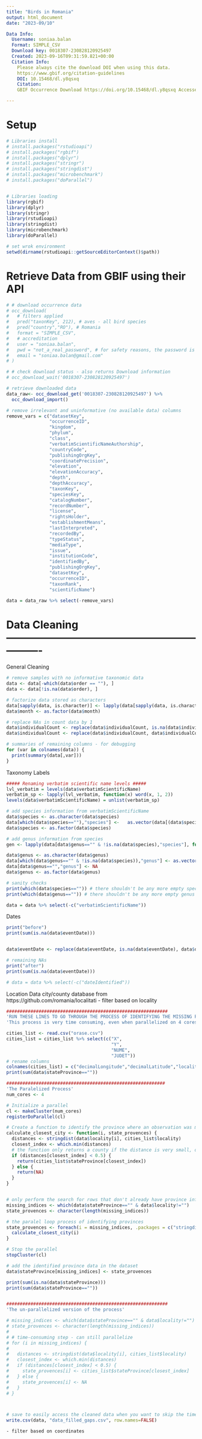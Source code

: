 ```yaml
---
title: "Birds in Romania"
output: html_document
date: "2023-09/10"

Data Info:
  Username: soniaa.balan
  Format: SIMPLE_CSV
  Download key: 0018307-230828120925497
  Created: 2023-09-16T09:31:59.821+00:00
  Citation Info:  
    Please always cite the download DOI when using this data.
    https://www.gbif.org/citation-guidelines
    DOI: 10.15468/dl.y8qsxq
    Citation:
    GBIF Occurrence Download https://doi.org/10.15468/dl.y8qsxq Accessed from R via rgbif(https://github.com/ropensci/rgbif) on 2023-09-16

---
```


# Setup 
```r
# Libraries install
# install.packages("rstudioapi")
# install.packages("rgbif")
# install.packages("dplyr")
# install.packages("stringr")
# install.packages("stringdist")
# install.packages("microbenchmark")
# install.packages("doParallel")


# Libraries loading
library(rgbif)
library(dplyr)
library(stringr)
library(rstudioapi)
library(stringdist)
library(microbenchmark)
library(doParallel)

# set wrok environment
setwd(dirname(rstudioapi::getSourceEditorContext()$path))
```

# Retrieve Data from GBIF using their API
```r
# # download occurrence data
# occ_download(
#   # filters applied
#   pred("taxonKey", 212), # aves - all bird species
#   pred("country","RO"), # Romania
#   format = "SIMPLE_CSV",
#   # accreditation
#   user = "soniaa.balan",
#   pwd = "not_a_real_password", # for safety reasons, the password is not included in this script
#   email = "soniaa.balan@gmail.com"
# )

# # check download status - also returns Download information
# occ_download_wait('0018307-230828120925497')

# retrieve downloaded data
data_raw<- occ_download_get('0018307-230828120925497') %>%
  occ_download_import()

# remove irrelevant and uninformative (no available data) columns
remove_vars = c("datasetKey",
                "occurrenceID",
                "kingdom",
                "phylum",
                "class",
                "verbatimScientificNameAuthorship",
                "countryCode",
                "publishingOrgKey",
                "coordinatePrecision",
                "elevation",
                "elevationAccuracy",
                "depth",
                "depthAccuracy",
                "taxonKey",
                "speciesKey",
                "catalogNumber",
                "recordNumber",
                "license",
                "rightsHolder",
                "establishmentMeans",
                "lastInterpreted",
                "recordedBy",
                "typeStatus",
                "mediaType",
                "issue",
                "institutionCode",
                "identifiedBy",
                "publishingOrgKey",
                "datasetKey",
                "occurrenceID",
                "taxonRank",
                "scientificName")

data = data_raw %>% select(-remove_vars)
```


# Data Cleaning ----------------------------------------------------------------
  General Cleaning
```r
# remove samples with no informative taxonomic data
data <- data[-which(data$order == ""), ]
data <- data[!is.na(data$order), ]

# factorize data stored as characters
data[sapply(data, is.character)] <- lapply(data[sapply(data, is.character)],as.factor)
data$month <- as.factor(data$month)

# replace NAs in count data by 1
data$individualCount <- replace(data$individualCount, is.na(data$individualCount), 1)
data$individualCount <- replace(data$individualCount, data$individualCount == 0, 1)

# summaries of remaining columns - for debugging
for (var in colnames(data)) {
  print(summary(data[,var]))
}
```
  Taxonomy Labels
```r

##### Renaming verbatim scientific name levels #####
lvl_verbatim = levels(data$verbatimScientificName)
verbatim_sp <- lapply(lvl_verbatim, function(x) word(x, 1, 2))
levels(data$verbatimScientificName) = unlist(verbatim_sp)

# add species information from verbatimScientificName 
data$species <- as.character(data$species)
data[which(data$species==""),"species"] <-   as.vector(data[(data$species==""),"verbatimScientificName"])
data$species <- as.factor(data$species)

# add genus information from species
gen <- lapply(data[data$genus=="" & !is.na(data$species),"species"], function(x) word(x, 1))

data$genus <- as.character(data$genus)
data[which(data$genus=="" & !is.na(data$species)),"genus"] <- as.vector(gen)
data[data$genus=="","genus"] <- NA
data$genus <- as.factor(data$genus)

# sanity checks
print(which(data$species=="")) # there shouldn't be any more empty species
print(which(data$genus=="")) # there shouldn't be any more empty genus

data = data %>% select(-c("verbatimScientificName"))
```
  Dates
```r
print("before")
print(sum(is.na(data$eventDate)))


data$eventDate <- replace(data$eventDate, is.na(data$eventDate), data$dateIdentified)

# remaining NAs
print("after")
print(sum(is.na(data$eventDate)))

# data = data %>% select(-c("dateIdentified"))
```
  Location Data
  city/county database from https://github.com/romania/localitati
    - filter based on locality
```r
############################################################
'RUN THESE LINES TO GO THROUGH THE PROCESS OF IDENTIFYING THE MISSING PROVINCES'
'This process is very time consuming, even when parallelized on 4 cores'

cities_list <- read.csv("orase.csv")
cities_list = cities_list %>% select(c("X",
                                       "Y",
                                       "NUME",
                                       "JUDET"))
# rename columns
colnames(cities_list) = c("decimalLongitude","decimalLatitude","locality","stateProvince")
print(sum(data$stateProvince==""))

###########################################################
'The Paralelized Process'
num_cores <- 4

# Initialize a parallel
cl <- makeCluster(num_cores)
registerDoParallel(cl)

# Create a function to identify the province where an observation was made, based on a distance metric that compares the strings of locality
calculate_closest_city <- function(i, state_provences) {
  distances <- stringdist(data$locality[i], cities_list$locality)
  closest_index <- which.min(distances)
  # the function only returns a county if the distance is very small, otherwise returns NA
  if (distances[closest_index] < 0.5) {
    return(cities_list$stateProvince[closest_index])
  } else { 
    return(NA)
  }
}


# only perform the search for rows that don't already have province infromation, and that have locality information
missing_indices <- which(data$stateProvince=="" & data$locality!="")
state_provences <- character(length(missing_indices))

# the paralel loop process of identifying provinces
state_provences <- foreach(i = missing_indices, .packages = c("stringdist")) %dopar% {
  calculate_closest_city(i)
}

# Stop the parallel
stopCluster(cl)

# add the identified province data in the dataset
data$stateProvince[missing_indices] <- state_provences

print(sum(is.na(data$stateProvince)))
print(sum(data$stateProvince==""))


############################################################
'The un-parallelized version of the process'

# missing_indices <- which(data$stateProvince=="" & data$locality!="")
# state_provences <- character(length(missing_indices))
# 
# # time-consuming step - can still parallelize
# for (i in missing_indices) {
#   
#   distances <- stringdist(data$locality[i], cities_list$locality)
#   closest_index <- which.min(distances)
#   if (distances[closest_index] < 0.5) {
#     state_provences[i] <- cities_list$stateProvince[closest_index]
#   } else {
#     state_provences[i] <- NA 
#   }
# }



# save to easily access the cleaned data when you want to skip the time-consuming step of getting the province data
write.csv(data, "data_filled_gaps.csv", row.names=FALSE)
```
    - filter based on coordinates
```r


```
